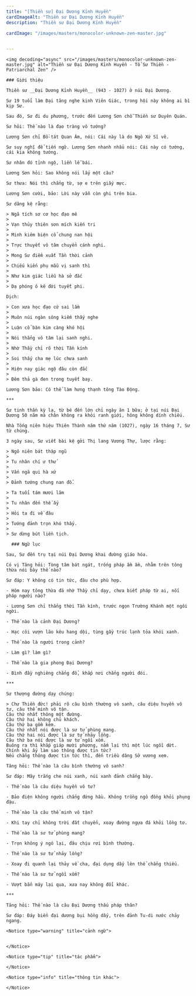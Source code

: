 ```yaml
---
title: "[Thiền sư] Đại Dương Kỉnh Huyền"
cardImageAlt: "Thiền sư Đại Dương Kỉnh Huyền"
description: "Thiền sư Đại Dương Kỉnh Huyền"

cardImage: "/images/masters/monocolor-unknown-zen-master.jpg"


---
```


<div className="grid xl:grid-cols-8 lg:grid-cols-8 md:grid-cols-2 sm:grid-cols-2 xs:grid-cols-1 gap-8 bg-body dark:bg-darkmode-body">

  <div className="lg:col-span-3 md:col-span-1">

    <img decoding="async" src="/images/masters/monocolor-unknown-zen-master.jpg" alt="Thiền sư Đại Dương Kỉnh Huyền - Tổ Sư Thiền - Patriarchal Zen" />

    ### Giới thiệu

    Thiền sư __Đại Dương Kỉnh Huyền__ (943 - 1027) ở núi Đại Dương.

    Sư 19 tuổi làm Đại tăng nghe kinh Viên Giác, trong hội này không ai bì kịp Sư.

    Sau đó, Sư đi du phương, trước đến Lương Sơn chỗ Thiền sư Duyên Quán.

    Sư hỏi: Thế nào là đạo tràng vô tướng?

    Lương Sơn chỉ Bồ-tát Quan Âm, nói: Cái này là do Ngô Xứ Sĩ vẽ.

    Sư suy nghĩ để tiến ngữ. Lương Sơn nhanh nhẩu nói: Cái này có tướng, cái kia không tướng.

    Sư nhân đó tỉnh ngộ, liền lễ bái.

    Lương Sơn hỏi: Sao không nói lấy một câu?

    Sư thưa: Nói thì chẳng từ, sợ e trên giấy mực.

    Lương Sơn cười, bảo: Lời này vẫn còn ghi trên bia.

    Sư dâng kệ rằng:

    > Ngã tích sơ cơ học đạo mê
    >
    > Vạn thủy thiên sơn mích kiến tri
    >
    > Minh kiêm biện cổ chung nan hội
    >
    > Trực thuyết vô tâm chuyển cánh nghi.
    >
    > Mong Sư điểm xuất Tần thời cảnh
    >
    > Chiếu kiến phụ mẫu vị sanh thì
    >
    > Như kim giác liễu hà sở đắc
    >
    > Dạ phóng ô kê đới tuyết phi.

    Dịch:

    > Con xưa học đạo cứ sai lầm
    >
    > Muôn núi ngàn sông kiếm thấy nghe
    >
    > Luận cổ bàn kim càng khó hội
    >
    > Nói thẳng vô tâm lại sanh nghi.
    >
    > Nhờ Thầy chỉ rõ thời Tần kính
    >
    > Soi thấy cha mẹ lúc chưa sanh
    >
    > Hiện nay giác ngộ đâu còn đắc
    >
    > Đêm thả gà đen trong tuyết bay.

    Lương Sơn bảo: Có thể làm hưng thạnh tông Tào Động.

    ***

    Sư tinh thần kỳ lạ, từ bé đến lớn chỉ ngày ăn 1 bữa; ở tại núi Đại Dương 50 năm mà chân không ra khỏi ranh giới, hông không dính chiếu.

    Nhà Tống niên hiệu Thiên Thành năm thứ năm (1027), ngày 16 tháng 7, Sư từ chúng.

    3 ngày sau, Sư viết bài kệ gởi Thị lang Vương Thự, lược rằng:

    > Ngô niên bát thập ngũ
    >
    > Tu nhân chí ư thử
    >
    > Vấn ngã qui hà xứ
    >
    > Đảnh tướng chung nan đổ.

    > Ta tuổi tám mươi lăm
    >
    > Tu nhân đến thế ấy
    >
    > Hỏi ta đi về đâu
    >
    > Tướng đảnh trọn khó thấy.
    >
    > Sư dừng bút liền tịch.

  </div>

  <div className="lg:col-span-5 md:col-span-1">

      ### Ngữ lục

    Sau, Sư đến trụ tại núi Đại Dương khai đường giáo hóa.

    Có vị Tăng hỏi: Tòng tâm bát ngát, trống pháp ầm ầm, nhằm trên tông thừa nói bày thế nào?

    Sư đáp: Y không có tin tức, đâu cho phù hợp.

    - Hôm nay tông thừa đã nhờ Thầy chỉ dạy, chưa biết pháp từ ai, nối pháp người nào?

    - Lương Sơn chỉ thẳng thời Tần kính, trước ngọn Trường Khánh một ngôi ngời.

    - Thế nào là cảnh Đại Dương?

    - Hạc côi vượn lão kêu hang dội, tùng gầy trúc lạnh tỏa khói xanh.

    - Thế nào là người trong cảnh?

    - Làm gì? làm gì?

    - Thế nào là gia phong Đại Dương?

    - Bình đầy nghiêng chẳng đổ, khắp nơi chẳng người đói.

    ***

    Sư thượng đường dạy chúng:

    > Chư Thiền đức! phải rõ câu bình thường vô sanh, câu diệu huyền vô tư, câu thể minh vô tận.
    Câu thứ nhất thông một đường.
    Câu thứ hai không chủ khách.
    Câu thứ ba gồm kèm.
    Câu thứ nhất nói được là sư tử phùng mang.
    Câu thứ hai nói được là sư tử nhảy lồng.
    Câu thứ ba nói được là sư tử ngồi xổm.
    Buông ra thì khắp giáp mười phương, nắm lại thì một lúc ngồi dứt.
    Chính khi ấy làm sao thông được tin tức?
    Nếu chẳng thông được tin tức thì, đến triều dâng Sở vương xem.

    Tăng hỏi: Thế nào là câu bình thường vô sanh?

    Sư đáp: Mây trắng che núi xanh, núi xanh đảnh chẳng bày.

    - Thế nào là câu diệu huyền vô tư?

    - Bảo điện không người chẳng đứng hầu. Không trồng ngô đồng khỏi phụng đậu.

    - Thế nào là câu thể minh vô tận?

    - Khi tay chỉ không trời đất chuyển, xoay đường ngựa đá khỏi lồng tơ.

    - Thế nào là sư tử phùng mang?

    - Trọn không ý ngó lại, đâu chịu rơi bình thường.

    - Thế nào là sư tử nhảy lồng?

    - Xoay đi quanh lại thảy về cha, đại dụng dấy lên thể chẳng thiếu.

    - Thế nào là sư tử ngồi xổm?

    - Vượt bẳn máy lại qua, xưa nay không đổi khác.

    ***

    Tăng hỏi: Thế nào là câu Đại Dương thấu pháp thân?

    Sư đáp: Đáy biển đại dương bụi hồng dấy, trên đảnh Tu-di nước chảy ngang.

    <Notice type="warning" title="cảnh ngữ">


    </Notice>

    <Notice type="tip" title="tác phẩm">

    </Notice>

    <Notice type="info" title="thông tin khác">

    </Notice>

  </div>

</div>
